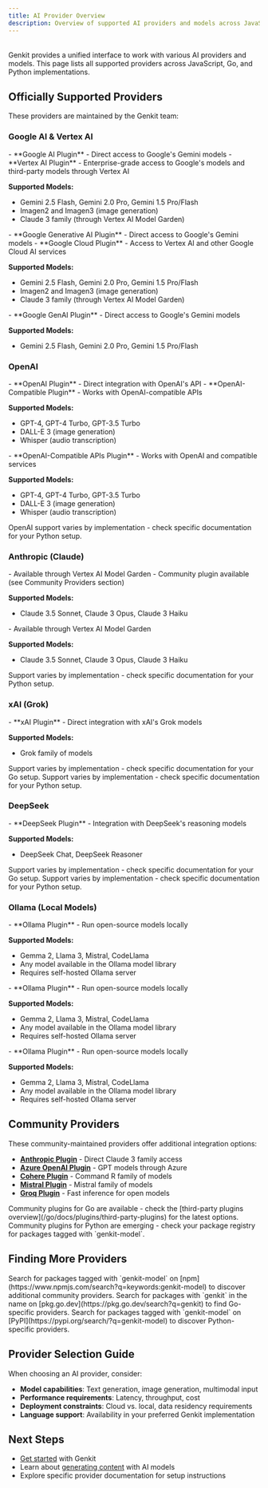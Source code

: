 ```yaml
---
title: AI Provider Overview
description: Overview of supported AI providers and models across JavaScript, Go, and Python implementations of Genkit.
---
```



<div style="display: flex; justify-content: space-between; align-items: center; gap: 1rem; margin: 1rem 0 1rem 0;">
  <LanguageSelector />
  <CopyMarkdownButton />
</div>

Genkit provides a unified interface to work with various AI providers and models. This page lists all supported providers across JavaScript, Go, and Python implementations.

## Officially Supported Providers

These providers are maintained by the Genkit team:

### Google AI & Vertex AI

<LanguageContent lang="js">
- **Google AI Plugin** - Direct access to Google's Gemini models
- **Vertex AI Plugin** - Enterprise-grade access to Google's models and third-party models through Vertex AI

**Supported Models:**
- Gemini 2.5 Flash, Gemini 2.0 Pro, Gemini 1.5 Pro/Flash
- Imagen2 and Imagen3 (image generation)
- Claude 3 family (through Vertex AI Model Garden)
</LanguageContent>

<LanguageContent lang="go">
- **Google Generative AI Plugin** - Direct access to Google's Gemini models
- **Google Cloud Plugin** - Access to Vertex AI and other Google Cloud AI services

**Supported Models:**
- Gemini 2.5 Flash, Gemini 2.0 Pro, Gemini 1.5 Pro/Flash
- Imagen2 and Imagen3 (image generation)
- Claude 3 family (through Vertex AI Model Garden)
</LanguageContent>

<LanguageContent lang="python">
- **Google GenAI Plugin** - Direct access to Google's Gemini models

**Supported Models:**
- Gemini 2.5 Flash, Gemini 2.0 Pro, Gemini 1.5 Pro/Flash
</LanguageContent>

### OpenAI

<LanguageContent lang="js">
- **OpenAI Plugin** - Direct integration with OpenAI's API
- **OpenAI-Compatible Plugin** - Works with OpenAI-compatible APIs

**Supported Models:**
- GPT-4, GPT-4 Turbo, GPT-3.5 Turbo
- DALL-E 3 (image generation)
- Whisper (audio transcription)
</LanguageContent>

<LanguageContent lang="go">
- **OpenAI-Compatible APIs Plugin** - Works with OpenAI and compatible services

**Supported Models:**
- GPT-4, GPT-4 Turbo, GPT-3.5 Turbo
- DALL-E 3 (image generation)
- Whisper (audio transcription)
</LanguageContent>

<LanguageContent lang="python">
OpenAI support varies by implementation - check specific documentation for your Python setup.
</LanguageContent>

### Anthropic (Claude)

<LanguageContent lang="js">
- Available through Vertex AI Model Garden
- Community plugin available (see Community Providers section)

**Supported Models:**
- Claude 3.5 Sonnet, Claude 3 Opus, Claude 3 Haiku
</LanguageContent>

<LanguageContent lang="go">
- Available through Vertex AI Model Garden

**Supported Models:**
- Claude 3.5 Sonnet, Claude 3 Opus, Claude 3 Haiku
</LanguageContent>

<LanguageContent lang="python">
Support varies by implementation - check specific documentation for your Python setup.
</LanguageContent>

### xAI (Grok)

<LanguageContent lang="js">
- **xAI Plugin** - Direct integration with xAI's Grok models

**Supported Models:**
- Grok family of models
</LanguageContent>

<LanguageContent lang="go">
Support varies by implementation - check specific documentation for your Go setup.
</LanguageContent>

<LanguageContent lang="python">
Support varies by implementation - check specific documentation for your Python setup.
</LanguageContent>

### DeepSeek

<LanguageContent lang="js">
- **DeepSeek Plugin** - Integration with DeepSeek's reasoning models

**Supported Models:**
- DeepSeek Chat, DeepSeek Reasoner
</LanguageContent>

<LanguageContent lang="go">
Support varies by implementation - check specific documentation for your Go setup.
</LanguageContent>

<LanguageContent lang="python">
Support varies by implementation - check specific documentation for your Python setup.
</LanguageContent>

### Ollama (Local Models)

<LanguageContent lang="js">
- **Ollama Plugin** - Run open-source models locally

**Supported Models:**
- Gemma 2, Llama 3, Mistral, CodeLlama
- Any model available in the Ollama model library
- Requires self-hosted Ollama server
</LanguageContent>

<LanguageContent lang="go">
- **Ollama Plugin** - Run open-source models locally

**Supported Models:**
- Gemma 2, Llama 3, Mistral, CodeLlama
- Any model available in the Ollama model library
- Requires self-hosted Ollama server
</LanguageContent>

<LanguageContent lang="python">
- **Ollama Plugin** - Run open-source models locally

**Supported Models:**
- Gemma 2, Llama 3, Mistral, CodeLlama
- Any model available in the Ollama model library
- Requires self-hosted Ollama server
</LanguageContent>

## Community Providers

<LanguageContent lang="js">
These community-maintained providers offer additional integration options:

- **[Anthropic Plugin](https://thefireco.github.io/genkit-plugins/docs/plugins/genkitx-anthropic)** - Direct Claude 3 family access
- **[Azure OpenAI Plugin](https://thefireco.github.io/genkit-plugins/docs/plugins/genkitx-azure-openai)** - GPT models through Azure
- **[Cohere Plugin](https://thefireco.github.io/genkit-plugins/docs/plugins/genkitx-cohere)** - Command R family of models
- **[Mistral Plugin](https://thefireco.github.io/genkit-plugins/docs/plugins/genkitx-mistral)** - Mistral family of models
- **[Groq Plugin](https://thefireco.github.io/genkit-plugins/docs/plugins/genkitx-groq)** - Fast inference for open models
</LanguageContent>

<LanguageContent lang="go">
Community plugins for Go are available - check the [third-party plugins overview](/go/docs/plugins/third-party-plugins) for the latest options.
</LanguageContent>

<LanguageContent lang="python">
Community plugins for Python are emerging - check your package registry for packages tagged with `genkit-model`.
</LanguageContent>

## Finding More Providers

<LanguageContent lang="js">
Search for packages tagged with `genkit-model` on [npm](https://www.npmjs.com/search?q=keywords:genkit-model) to discover additional community providers.
</LanguageContent>

<LanguageContent lang="go">
Search for packages with `genkit` in the name on [pkg.go.dev](https://pkg.go.dev/search?q=genkit) to find Go-specific providers.
</LanguageContent>

<LanguageContent lang="python">
Search for packages tagged with `genkit-model` on [PyPI](https://pypi.org/search/?q=genkit-model) to discover Python-specific providers.
</LanguageContent>

## Provider Selection Guide

When choosing an AI provider, consider:

- **Model capabilities**: Text generation, image generation, multimodal input
- **Performance requirements**: Latency, throughput, cost
- **Deployment constraints**: Cloud vs. local, data residency requirements
- **Language support**: Availability in your preferred Genkit implementation

## Next Steps

- [Get started](/unified-docs/get-started) with Genkit
- Learn about [generating content](/unified-docs/models) with AI models
- Explore specific provider documentation for setup instructions
